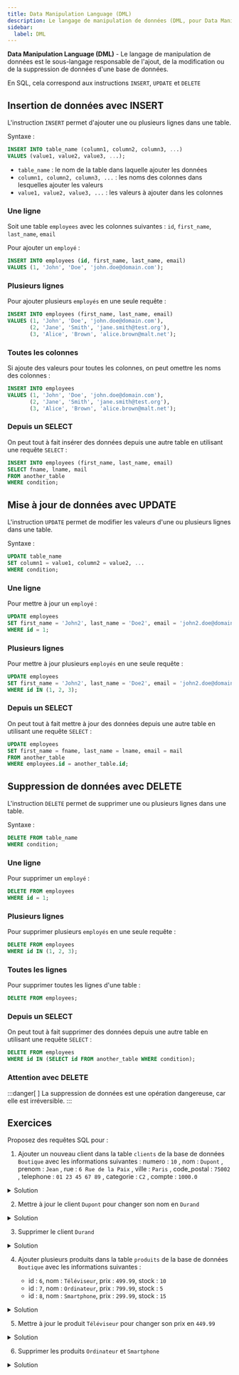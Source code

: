 ```yaml
---
title: Data Manipulation Language (DML)
description: Le langage de manipulation de données (DML, pour Data Manipulation Language) est le sous-langage responsable de l'ajout, de la modification ou de la suppression de données d'une base de données.
sidebar:
  label: DML
---
```



<Slide title="Data Manipulation Language (DML)">

**Data Manipulation Language (DML)** - Le langage de manipulation de données est le sous-langage responsable de l'ajout, de la modification ou de la suppression de données d'une base de données.

En SQL, cela correspond aux instructions `INSERT`, `UPDATE` et `DELETE`

</Slide>
<Slide title="INSERT">

## Insertion de données avec INSERT

L'instruction `INSERT` permet d'ajouter une ou plusieurs lignes dans une table.

Syntaxe :

```sql
INSERT INTO table_name (column1, column2, column3, ...)
VALUES (value1, value2, value3, ...);
```

- `table_name` : le nom de la table dans laquelle ajouter les données
- `column1, column2, column3, ...` : les noms des colonnes dans lesquelles ajouter les valeurs
- `value1, value2, value3, ...` : les valeurs à ajouter dans les colonnes

</Slide>
<Slide title="INSERT">

### Une ligne

Soit une table `employees` avec les colonnes suivantes : `id`, `first_name`, `last_name`, `email`

Pour ajouter un `employé` :

```sql
INSERT INTO employees (id, first_name, last_name, email)
VALUES (1, 'John', 'Doe', 'john.doe@domain.com');
```

</Slide>
<Slide title="INSERT">

### Plusieurs lignes

Pour ajouter plusieurs `employés` en une seule requête :

```sql
INSERT INTO employees (first_name, last_name, email)
VALUES (1, 'John', 'Doe', 'john.doe@domain.com'),
       (2, 'Jane', 'Smith', 'jane.smith@test.org'),
       (3, 'Alice', 'Brown', 'alice.brown@malt.net');
```

</Slide>
<Slide title="INSERT">

### Toutes les colonnes

Si ajoute des valeurs pour toutes les colonnes, on peut omettre les noms des colonnes :

```sql
INSERT INTO employees
VALUES (1, 'John', 'Doe', 'john.doe@domain.com'),
       (2, 'Jane', 'Smith', 'jane.smith@test.org'),
       (3, 'Alice', 'Brown', 'alice.brown@malt.net');
```

</Slide>
<Slide title="INSERT">

### Depuis un SELECT

On peut tout à fait insérer des données depuis une autre table en utilisant une requête `SELECT` :

```sql
INSERT INTO employees (first_name, last_name, email)
SELECT fname, lname, mail
FROM another_table
WHERE condition;
```

</Slide>
<Slide>

## Mise à jour de données avec UPDATE

L'instruction `UPDATE` permet de modifier les valeurs d'une ou plusieurs lignes dans une table.

Syntaxe :

```sql
UPDATE table_name
SET column1 = value1, column2 = value2, ...
WHERE condition;
```

</Slide>
<Slide title="UPDATE">

### Une ligne

Pour mettre à jour un `employé` :

```sql
UPDATE employees
SET first_name = 'John2', last_name = 'Doe2', email = 'john2.doe@domain.com'
WHERE id = 1;
```

</Slide>
<Slide title="UPDATE">

### Plusieurs lignes

Pour mettre à jour plusieurs `employés` en une seule requête :

```sql
UPDATE employees
SET first_name = 'John2', last_name = 'Doe2', email = 'john2.doe@domain.com'
WHERE id IN (1, 2, 3);
```

</Slide>
<Slide title="UPDATE">

### Depuis un SELECT

On peut tout à fait mettre à jour des données depuis une autre table en utilisant une requête `SELECT` :

```sql
UPDATE employees
SET first_name = fname, last_name = lname, email = mail
FROM another_table
WHERE employees.id = another_table.id;
```

</Slide>
<Slide title="DELETE">

## Suppression de données avec DELETE

L'instruction `DELETE` permet de supprimer une ou plusieurs lignes dans une table.

Syntaxe :

```sql
DELETE FROM table_name
WHERE condition;
```

</Slide>
<Slide title="DELETE">

### Une ligne

Pour supprimer un `employé` :

```sql
DELETE FROM employees
WHERE id = 1;
```

</Slide>
<Slide title="DELETE">

### Plusieurs lignes

Pour supprimer plusieurs `employés` en une seule requête :

```sql
DELETE FROM employees
WHERE id IN (1, 2, 3);
```

</Slide>
<Slide title="DELETE">

### Toutes les lignes

Pour supprimer toutes les lignes d'une table :

```sql
DELETE FROM employees;
```

</Slide>
<Slide title="DELETE">

### Depuis un SELECT

On peut tout à fait supprimer des données depuis une autre table en utilisant une requête `SELECT` :

```sql
DELETE FROM employees
WHERE id IN (SELECT id FROM another_table WHERE condition);
```

</Slide>
<Slide title="DELETE">

### Attention avec DELETE

:::danger[&nbsp;]
La suppression de données est une opération dangereuse, car elle est irréversible.
:::

</Slide>
<Slide>

## Exercices

Proposez des requêtes SQL pour :

1. Ajouter un nouveau client dans la table `clients` de la base de données `Boutique` avec les informations suivantes : numero : `10` , nom : `Dupont` , prenom : `Jean` , rue : `6 Rue de la Paix` , ville : `Paris` , code_postal : `75002` , telephone : `01 23 45 67 89` , categorie : `C2` , compte : `1000.0`

<details>
<summary>Solution</summary>

```sql
INSERT INTO clients (numero, nom, prenom, rue, ville, code_postal, telephone, categorie, compte)
VALUES (10, 'Dupont', 'Jean', '6 Rue de la Paix', 'Paris', '75002', '01 23 45 67 89', 'C2', 1000.0);
```

</details>

</Slide>
<Slide>

2. Mettre à jour le client `Dupont` pour changer son nom en `Durand`

<details>
<summary>Solution</summary>

```sql
UPDATE clients
SET nom = 'Durand'
WHERE numero = 10;
```

</details>

</Slide>
<Slide>

3. Supprimer le client `Durand`

<details>
<summary>Solution</summary>

```sql
DELETE FROM clients
WHERE numero = 10;
```

version alternative :

```sql
DELETE FROM clients
WHERE nom = 'Durand';
```

</details>

</Slide>
<Slide>

4. Ajouter plusieurs produits dans la table `produits` de la base de données `Boutique` avec les informations suivantes :

   - id : `6`, nom : `Téléviseur`, prix : `499.99`, stock : `10`
   - id : `7`, nom : `Ordinateur`, prix : `799.99`, stock : `5`
   - id : `8`, nom : `Smartphone`, prix : `299.99`, stock : `15`

<details>
<summary>Solution</summary>

```sql
INSERT INTO produits (id, nom, prix, stock)
VALUES (6, 'Téléviseur', 499.99, 10),
       (7, 'Ordinateur', 799.99, 5),
       (8, 'Smartphone', 299.99, 15);
```
</details>

</Slide>
<Slide>

5. Mettre à jour le produit `Téléviseur` pour changer son prix en `449.99`

<details>
<summary>Solution</summary>

```sql
UPDATE produits
SET prix = 449.99
WHERE nom = 'Téléviseur';
```

</details>

</Slide>
<Slide>

6. Supprimer les produits `Ordinateur` et `Smartphone`

<details>
<summary>Solution</summary>

```sql
DELETE FROM produits
WHERE nom IN ('Ordinateur', 'Smartphone');
```

</details>

</Slide>
